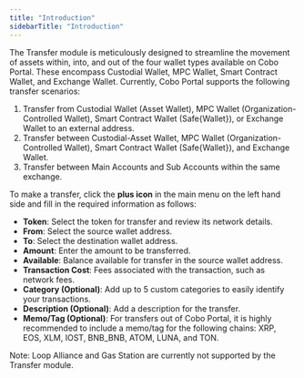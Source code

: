 ```yaml
---
title: "Introduction"
sidebarTitle: "Introduction"
---
```


The Transfer module is meticulously designed to streamline the movement of assets within, into, and out of the four wallet types available on Cobo Portal. These encompass Custodial Wallet, MPC Wallet, Smart Contract Wallet, and Exchange Wallet. Currently, Cobo Portal supports the following transfer scenarios:


1. Transfer from Custodial Wallet (Asset Wallet), MPC Wallet (Organization-Controlled Wallet), Smart Contract Wallet (Safe{Wallet}), or Exchange Wallet to an external address.
2. Transfer between Custodial-Asset Wallet, MPC Wallet (Organization-Controlled Wallet), Smart Contract Wallet (Safe&#123;Wallet&#125;), and Exchange Wallet.
3. Transfer between Main Accounts and Sub Accounts within the same exchange.

To make a transfer, click the **plus icon** in the main menu on the left hand side and fill in the required information as follows:

- **Token**: Select the token for transfer and review its network details.
- **From**: Select the source wallet address.
- **To**: Select the destination wallet address.
- **Amount**: Enter the amount to be transferred.
- **Available**: Balance available for transfer in the source wallet address.
- **Transaction Cost**: Fees associated with the transaction, such as network fees.
- **Category (Optional)**: Add up to 5 custom categories to easily identify your transactions.
- **Description (Optional)**: Add a description for the transfer.
- **Memo/Tag (Optional)**: For transfers out of Cobo Portal, it is highly recommended to include a memo/tag for the following chains: XRP, EOS, XLM, IOST, BNB_BNB, ATOM, LUNA, and TON.

Note: Loop Alliance and Gas Station are currently not supported by the Transfer module.
